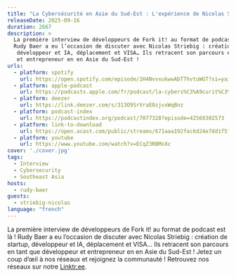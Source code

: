 ```yaml
---
title: "La Cybersécurité en Asie du Sud-Est : L'expérience de Nicolas Striebig"
releaseDate: 2025-09-16
duration: 2667
description: >
  La première interview de développeurs de Fork it! au format de podcast est là ! 
  Rudy Baer a eu l’occasion de discuter avec Nicolas Striebig : création de startup,
   développeur et IA, déplacement et VISA… Ils retracent son parcours en tant que développeur 
   et entrepreneur en en Asie du Sud-Est !
urls:
  - platform: spotify
    url: https://open.spotify.com/episode/2H4NvvxukwwAbTThvtuWGT?si=yai0wz8GTcm78qWmYSfMeQ
  - platform: apple-podcast
    url: https://podcasts.apple.com/fr/podcast/la-cybers%C3%A9curit%C3%A9-en-asie-du-sud-est-lexp%C3%A9rience-de/id1776912422?i=1000726972772
  - platform: deezer
    url: https://link.deezer.com/s/313O9SrVraE0zjvxWqBnz
  - platform: podcast-index
    url: https://podcastindex.org/podcast/7077328?episode=42569302573
  - platform: link-to-download
    url: https://open.acast.com/public/streams/671aaa192fac6d24e7dd1f5f/episodes/68c195c80fa00b5817050d32.mp3
  - platform: youtube
    url: https://www.youtube.com/watch?v=ECqZ3RBMxXc
cover: './cover.jpg'
tags:
  - Interview
  - Cybersecurity 
  - Southeast Asia
hosts:
  - rudy-baer
guests: 
  - striebig-nicolas
language: "french"
---
```


La première interview de développeurs de Fork it! au format de podcast est là ! 
Rudy Baer a eu l’occasion de discuter avec Nicolas Striebig : création de startup,
développeur et IA, déplacement et VISA… Ils retracent son parcours en tant que développeur 
et entrepreneur en en Asie du Sud-Est ! Jetez un coup d’œil à nos réseaux et rejoignez la communauté ! Retrouvez nos réseaux sur notre
[Linktr.ee](https://linktr.ee/forkit.community).
